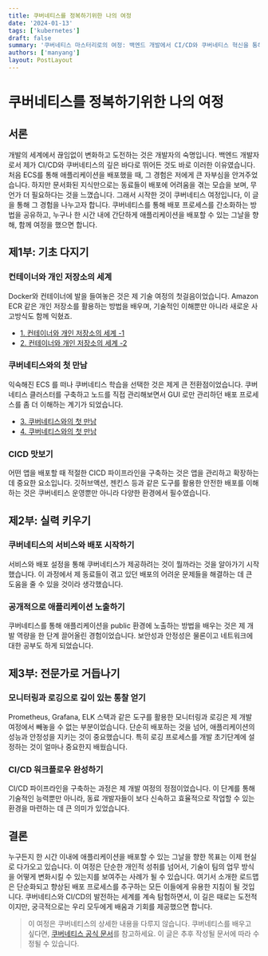```yaml
---
title: 쿠버네티스를 정복하기위한 나의 여정
date: '2024-01-13'
tags: ['kubernetes']
draft: false
summary: '쿠버네티스 마스터리로의 여정: 백엔드 개발에서 CI/CD와 쿠버네티스 혁신을 통해 동료들의 배포 과정을 간소화하는 방법을 공유합니다.'
authors: ['manyang']
layout: PostLayout
---
```


# 쿠버네티스를 정복하기위한 나의 여정

## 서론

개발의 세계에서 끊임없이 변화하고 도전하는 것은 개발자의 숙명입니다. 백엔드 개발자로서 제가 CI/CD와 쿠버네티스의 깊은 바다로 뛰어든 것도 바로 이러한 이유였습니다.
처음 ECS를 통해 애플리케이션을 배포했을 때, 그 경험은 저에게 큰 자부심을 안겨주었습니다. 하지만 문서화된 지식만으로는 동료들이 배포에 어려움을 겪는 모습을 보며, 무언가 더 필요하다는 것을 느꼈습니다.
그래서 시작한 것이 쿠버네티스 여정입니다, 이 글을 통해 그 경험을 나누고자 합니다.
쿠버네티스를 통해 배포 프로세스를 간소화하는 방법을 공유하고, 누구나 한 시간 내에 간단하게 애플리케이션을 배포할 수 있는 그날을 향해, 함께 여정을 했으면 합니다.

## 제1부: 기초 다지기

### 컨테이너와 개인 저장소의 세계
Docker와 컨테이너에 발을 들여놓은 것은 제 기술 여정의 첫걸음이었습니다. Amazon ECR 같은 개인 저장소를 활용하는 방법을 배우며, 기술적인 이해뿐만 아니라 새로운 사고방식도 함께 익혔죠.

- [1. 컨테이너와 개인 저장소의 세계 -1](https://ji-yong.com/blog/kubernetes/1_container_and_private_repository)
- [2. 컨테이너와 개인 저장소의 세계 -2](https://ji-yong.com/blog/kubernetes/2_container_and_private_repository_practices)

### 쿠버네티스와의 첫 만남

익숙해진 ECS 를 떠나 쿠버네티스 학습을 선택한 것은 제게 큰 전환점이었습니다.
쿠버네티스 클러스터를 구축하고 노드를 직접 관리해보면서 GUI 로만 관리하던 배포 프로세스를 좀 더 이해하는 계기가 되었습니다.

- [3. 쿠버네티스와의 첫 만남](https://ji-yong.com/blog/kubernetes/3._first_encounter_with_kubernetes)
- [4. 쿠버네티스와의 첫 만남](https://ji-yong.com/blog/kubernetes/4.kubernetes_pod_deployment_service)

### CICD 맛보기

어떤 앱을 배포할 때 적절한 CICD 파이프라인을 구축하는 것은 앱을 관리하고 확장하는데 중요한 요소입니다.
깃허브액션, 젠킨스 등과 같은 도구를 활용한 안전한 배포를 이해하는 것은 쿠버네티스 운영뿐만 아니라 다양한 환경에서 필수였습니다.

## 제2부: 실력 키우기

### 쿠버네티스의 서비스와 배포 시작하기

서비스와 배포 설정을 통해 쿠버네티스가 제공하려는 것이 뭘까라는 것을 알아가기 시작했습니다.
이 과정에서 제 동료들이 겪고 있던 배포의 어려운 문제들을 해결하는 데 큰 도움을 줄 수 있을 것이라 생각했습니다.

### 공개적으로 애플리케이션 노출하기

쿠버네티스를 통해 애플리케이션을 public 환경에 노출하는 방법을 배우는 것은 제 개발 역량을 한 단계 끌어올린 경험이었습니다.
보안성과 안정성은 물론이고 네트워크에 대한 공부도 하게 되었습니다.

## 제3부: 전문가로 거듭나기

### 모니터링과 로깅으로 깊이 있는 통찰 얻기

Prometheus, Grafana, ELK 스택과 같은 도구를 활용한 모니터링과 로깅은 제 개발 여정에서 빼놓을 수 없는 부분이었습니다.
단순히 배포하는 것을 넘어, 애플리케이션의 성능과 안정성을 지키는 것이 중요했습니다.
특히 로깅 프로세스를 개발 초기단계에 설정하는 것이 얼마나 중요한지 배웠습니다.

### CI/CD 워크플로우 완성하기

CI/CD 파이프라인을 구축하는 과정은 제 개발 여정의 정점이었습니다. 이 단계를 통해 기술적인 능력뿐만 아니라, 동료 개발자들이 보다 신속하고 효율적으로 작업할 수 있는 환경을 마련하는 데 큰 의미가 있었습니다.

## 결론

누구든지 한 시간 이내에 애플리케이션을 배포할 수 있는 그날을 향한 목표는 이제 현실로 다가오고 있습니다.
이 여정은 단순한 개인적 성취를 넘어서, 기술이 팀의 업무 방식을 어떻게 변화시킬 수 있는지를 보여주는 사례가 될 수 있습니다. 여기서 소개한 로드맵은 단순화되고 향상된 배포 프로세스를 추구하는 모든 이들에게 유용한 지침이 될 것입니다.
쿠버네티스와 CI/CD의 발전하는 세계를 계속 탐험하면서, 이 길은 때로는 도전적이지만, 궁극적으로는 우리 모두에게 배움과 기회를 제공했으면 합니다.


> 이 여정은 쿠버네티스의 상세한 내용을 다루지 않습니다. 쿠버네티스를 배우고 싶다면, [쿠버네티스 공식 문서](https://kubernetes.io/ko/docs/home/)를 참고하세요.
> 이 글은 추후 작성될 문서에 따라 수정될 수 있습니다.